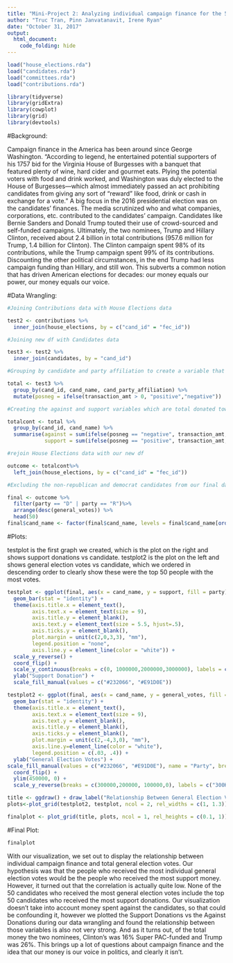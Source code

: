 ```yaml
---
title: "Mini-Project 2: Analyzing individual campaign finance for the 50 candidates with the most general election votes"
author: "Truc Tran, Pinn Janvatanavit, Irene Ryan"
date: "October 31, 2017"
output: 
  html_document:
    code_folding: hide
---
```


```r
load("house_elections.rda")
load("candidates.rda")
load("committees.rda")
load("contributions.rda")
```

```r
library(tidyverse)
library(gridExtra)
library(cowplot)
library(grid)
library(devtools)
```

#Background:

  Campaign finance in the America has been around since George Washington. "According to legend, he entertained potential supporters of his 1757 bid for the Virginia House of Burgesses with a banquet that featured plenty of wine, hard cider and gourmet eats. Plying the potential voters with food and drink worked, and Washington was duly elected to the House of Burgesses—which almost immediately passed an act prohibiting candidates from giving any sort of “reward” like food, drink or cash in exchange for a vote." A big focus in the 2016 presidential election was on the candidates’ finances.  The media scrutinized who and what companies, corporations, etc. contributed to the candidates’ campaign. Candidates like Bernie Sanders and Donald Trump touted their use of crowd-sourced and self-funded campaigns. Ultimately, the two nominees, Trump and Hillary Clinton, received about 2.4 billion in total contributions (957.6 million for Trump, 1.4 billion for Clinton). The Clinton campaign spent 98% of its contributions, while the Trump campaign spent 99% of its contributions. Discounting the other political circumstances, in the end Trump had less campaign funding than Hillary, and still won. This subverts a common notion that has driven American elections for decades: our money equals our power, our money equals our voice.

#Data Wrangling:

```r
#Joining Contributions data with House Elections data

test2 <- contributions %>%
  inner_join(house_elections, by = c("cand_id" = "fec_id"))  

#Joining new df with Candidates data

test3 <- test2 %>%
  inner_join(candidates, by = "cand_id")   

#Grouping by candidate and party affiliation to create a variable that separates donations towards and against

total <- test3 %>%
  group_by(cand_id, cand_name, cand_party_affiliation) %>%          
  mutate(posneg = ifelse(transaction_amt > 0, "positive","negative"))  

#Creating the against and support variables which are total donated toward and against each cand.

totalcont <- total %>%
  group_by(cand_id, cand_name) %>% 
  summarise(against = sum(ifelse(posneg == "negative", transaction_amt, 0)),   
            support = sum(ifelse(posneg == "positive", transaction_amt, 0))) 

#rejoin House Elections data with our new df

outcome <- totalcont%>%
  left_join(house_elections, by = c("cand_id" = "fec_id")) 

#Excluding the non-republican and democrat candidates from our final data set, then choosing the top 50 most vote earning candidates to visualize

final <- outcome %>%
  filter(party == "D" | party == "R")%>%   
  arrange(desc(general_votes)) %>%
  head(50)
final$cand_name <- factor(final$cand_name, levels = final$cand_name[order(final$general_votes)])
```

#Plots:

testplot is the first graph we created, which is the plot on the right and shows support donations vs candidate. testplot2 is the plot on the left and shows general election votes vs candidate, which we ordered in descending order to clearly show these were the top 50 people with the most votes.
```r
testplot <- ggplot(final, aes(x = cand_name, y = support, fill = party)) +
  geom_bar(stat = "identity") +
  theme(axis.title.x = element_text(), 
        axis.text.x = element_text(size = 9),
        axis.title.y = element_blank(),
        axis.text.y = element_text(size = 5.5, hjust=.5), 
        axis.ticks.y = element_blank(), 
        plot.margin = unit(c(2,0,3,3), "mm"),
        legend.position = "none",
        axis.line.y = element_line(color = "white")) +
  scale_y_reverse() +
  coord_flip() +
  scale_y_continuous(breaks = c(0, 1000000,2000000,3000000), labels = c("0", "1M" , "2M", "3M")) +
  ylab("Support Donation") +
  scale_fill_manual(values = c("#232066", "#E91D0E"))

testplot2 <- ggplot(final, aes(x = cand_name, y = general_votes, fill = party)) +
  geom_bar(stat = "identity") +
  theme(axis.title.x = element_text(),
        axis.text.x = element_text(size = 9),
        axis.text.y = element_blank(),
        axis.title.y = element_blank(), 
        axis.ticks.y = element_blank(), 
        plot.margin = unit(c(2,-4,3,0), "mm"),
        axis.line.y=element_line(color = "white"),
        legend.position = c(.03, .4)) +
  ylab("General Election Votes") +
scale_fill_manual(values = c("#232066", "#E91D0E"), name = "Party", breaks = c("D", "R"), labels = c("Democrat", "Republican"))  +
  coord_flip() + 
  ylim(450000, 0) +  
  scale_y_reverse(breaks = c(300000,200000, 100000,0), labels = c("300K", "200K", "100K", "0"))

title <- ggdraw() + draw_label("Relationship Between General Election Votes and Supporting Donations", fontface = 'bold', size = 12)
plots<-plot_grid(testplot2, testplot, ncol = 2, rel_widths = c(1, 1.3))

finalplot <- plot_grid(title, plots, ncol = 1, rel_heights = c(0.1, 1))
```

#Final Plot:

```r
finalplot
```

  With our visualization, we set out to display the relationship between individual campaign finance and total general election votes. Our hypothesis was that the people who received the most individual general election votes would be the people who received the most support money. However, it turned out that the correlation is actually quite low. None of the 50 candidates who received the most general election votes include the top 50 candidates who received the most support donations. Our visualization doesn't take into account money spent against the candidates, so that could be confounding it, however we plotted the Support Donations vs the Against Donations during our data wrangling and found the relationship between those variables is also not very strong. And as it turns out, of the total money the two nominees, Clinton's was 16% Super PAC-funded and Trump was 26%. This brings up a lot of questions about campaign finance and the idea that our money is our voice in politics, and clearly it isn't. 
